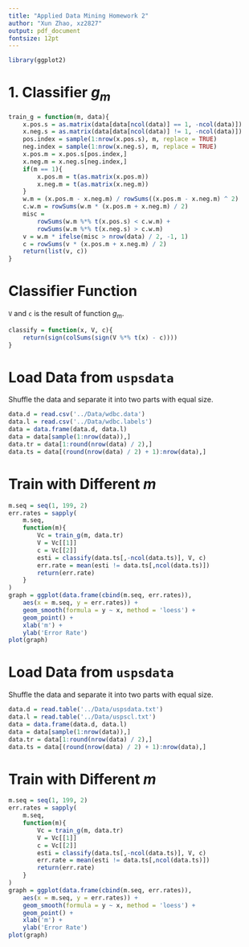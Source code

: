 ---
title: "Applied Data Mining Homework 2"
author: "Xun Zhao, xz2827"
output: pdf_document
fontsize: 12pt
---

```{r, echo = FALSE}
library(ggplot2)
```

# 1. Classifier $g_m$


```{r}
train_g = function(m, data){
    x.pos.s = as.matrix(data[data[ncol(data)] == 1, -ncol(data)])
    x.neg.s = as.matrix(data[data[ncol(data)] != 1, -ncol(data)])
    pos.index = sample(1:nrow(x.pos.s), m, replace = TRUE)
    neg.index = sample(1:nrow(x.neg.s), m, replace = TRUE)
    x.pos.m = x.pos.s[pos.index,]
    x.neg.m = x.neg.s[neg.index,]
    if(m == 1){
        x.pos.m = t(as.matrix(x.pos.m))
        x.neg.m = t(as.matrix(x.neg.m))
    }
    w.m = (x.pos.m - x.neg.m) / rowSums((x.pos.m - x.neg.m) ^ 2)
    c.w.m = rowSums(w.m * (x.pos.m + x.neg.m) / 2)
    misc = 
        rowSums(w.m %*% t(x.pos.s) < c.w.m) + 
        rowSums(w.m %*% t(x.neg.s) > c.w.m)
    v = w.m * ifelse(misc > nrow(data) / 2, -1, 1)
    c = rowSums(v * (x.pos.m + x.neg.m) / 2)
    return(list(v, c))
}
```

# Classifier Function 


`V` and `c` is the result of function $g_m$.

```{r}
classify = function(x, V, c){
    return(sign(colSums(sign(V %*% t(x) - c))))
}
```

# Load Data from `uspsdata`

Shuffle the data and separate it into two parts with equal size.

```{r}
data.d = read.csv('../Data/wdbc.data')
data.l = read.csv('../Data/wdbc.labels')
data = data.frame(data.d, data.l)
data = data[sample(1:nrow(data)),]
data.tr = data[1:round(nrow(data) / 2),]
data.ts = data[(round(nrow(data) / 2) + 1):nrow(data),]
```

# Train with Different $m$

```{r}
m.seq = seq(1, 199, 2)
err.rates = sapply(
    m.seq, 
    function(m){
        Vc = train_g(m, data.tr)
        V = Vc[[1]]
        c = Vc[[2]]
        esti = classify(data.ts[,-ncol(data.ts)], V, c)
        err.rate = mean(esti != data.ts[,ncol(data.ts)])
        return(err.rate)
    }
)
graph = ggplot(data.frame(cbind(m.seq, err.rates)), 
    aes(x = m.seq, y = err.rates)) + 
    geom_smooth(formula = y ~ x, method = 'loess') +
    geom_point() +
    xlab('m') +
    ylab('Error Rate')
plot(graph)
```

# Load Data from `uspsdata`

Shuffle the data and separate it into two parts with equal size.

```{r}
data.d = read.table('../Data/uspsdata.txt')
data.l = read.table('../Data/uspscl.txt')
data = data.frame(data.d, data.l)
data = data[sample(1:nrow(data)),]
data.tr = data[1:round(nrow(data) / 2),]
data.ts = data[(round(nrow(data) / 2) + 1):nrow(data),]
```

# Train with Different $m$

```{r}
m.seq = seq(1, 199, 2)
err.rates = sapply(
    m.seq, 
    function(m){
        Vc = train_g(m, data.tr)
        V = Vc[[1]]
        c = Vc[[2]]
        esti = classify(data.ts[,-ncol(data.ts)], V, c)
        err.rate = mean(esti != data.ts[,ncol(data.ts)])
        return(err.rate)
    }
)
graph = ggplot(data.frame(cbind(m.seq, err.rates)), 
    aes(x = m.seq, y = err.rates)) + 
    geom_smooth(formula = y ~ x, method = 'loess') +
    geom_point() +
    xlab('m') +
    ylab('Error Rate')
plot(graph)
```